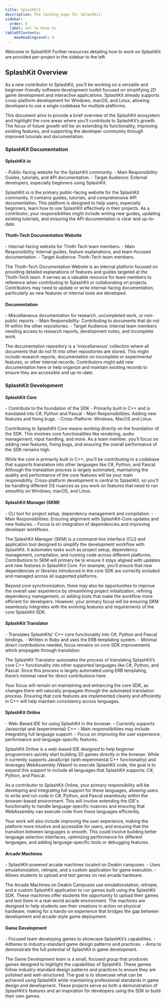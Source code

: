 ```yaml
---
title: SplashKit
description: The landing page for SplashKit.
sidebar:
  order: 0
  label: Get to Know Us
tableOfContents:
    maxHeadingLevel: 4
---
```



Welcome to SplashKit! Further resources detailing how to work on SplashKit are provided per-project
in the sidebar to the left.

<LinkCard
  title="SplashKit Planner Board"
  href="https://teams.microsoft.com/l/entity/com.microsoft.teamspace.tab.planner/_djb2_msteams_prefix_726994776?context=%7B%22channelId%22%3A%2219%3Aeacddf4a1ced46dbaa8e8a6ea0b47a86%40thread.tacv2%22%7D&tenantId=d02378ec-1688-46d5-8540-1c28b5f470f6"
  description="Here you can find a link to our Teams Planner board."
/>

## SplashKit Overview

As a new contributor to SplashKit, you’ll be working on a versatile and beginner-friendly software
development toolkit focused on simplifying 2D game development and interactive applications.
SplashKit already supports cross-platform development for Windows, macOS, and Linux, allowing
developers to use a single codebase for multiple platforms.

This document aims to provide a brief overview of the SplashKit ecosystem and highlight the core
areas where you’ll contribute to SplashKit’s growth. The focus of future growth will be on extending
its functionality, improving existing features, and supporting the developer community through
improved tutorials and documentation.

### SplashKit Documentation

#### SplashKit.io

<LinkCard title="Live Site" href="https://splashkit.io/" />
<CardGrid>
  <LinkCard title="Repository" href="https://github.com/thoth-tech/splashkit.io-starlight" />
  <LinkCard
    title="Contributing"
    href="https://github.com/thoth-tech/splashkit.io-starlight/blob/main/CONTRIBUTE.md"
  />
</CardGrid>

<Aside type="tip" title="TL;DR">
  - Public-facing website for the SplashKit community. - Main Responsibility: Guides, tutorials, and
  API documentation. - Target Audience: External developers, especially beginners using SplashKit.
</Aside>

SplashKit.io is the primary public-facing website for the SplashKit community. It contains guides,
tutorials, and comprehensive API documentation. This platform is designed to help users, especially
beginners, learn how to use SplashKit effectively in their projects. As a contributor, your
responsibilities might include writing new guides, updating existing tutorials, and ensuring the API
documentation is clear and up-to-date.

#### Thoth-Tech Documentation Website

<LinkCard title="Live Site" href="https://thoth-tech.netlify.app/" />
<CardGrid>
  <LinkCard
    title="Repository"
    href="https://github.com/thoth-tech/ThothTech-Documentation-Website"
  />
  <LinkCard
    title="Contributing"
    href="https://github.com/thoth-tech/ThothTech-Documentation-Website/blob/main/CONTRIBUTING.md"
  />
</CardGrid>

<Aside type="tip" title="TL;DR">
  - Internal-facing website for Thoth-Tech team members. - Main Responsibility: Internal guides,
  feature explanations, and team-focused documentation. - Target Audience: Thoth-Tech team members.
</Aside>

The Thoth-Tech Documentation Website is an internal platform focused on providing detailed
explanations of features and guides targeted at the Thoth-Tech team. It serves as a valuable
resource for team members to reference when contributing to SplashKit or collaborating on projects.
Contributors may need to update or write internal-facing documentation, particularly as new features
or internal tools are developed.

#### Documentation

<CardGrid>
  <LinkCard title="Repository" href="https://github.com/thoth-tech/documentation" />
  <LinkCard
    title="Contributing"
    href="https://github.com/thoth-tech/documentation/blob/main/CONTRIBUTING.md"
  />
</CardGrid>

<Aside type="tip" title="TL;DR">
  - Miscellaneous documentation for research, uncompleted work, or non-public reports. - Main
  Responsibility: Contributing to documents that do not fit within the other repositories. - Target
  Audience: Internal team members needing access to research reports, development notes, and
  incomplete work.
</Aside>

The documentation repository is a 'miscellaneous' collection where all documents that do not fit
into other repositories are stored. This might include research reports, documentation on incomplete
or experimental features, or other internal records. Contributors might add new documentation here
or help organize and maintain existing records to ensure they are accessible and up-to-date.

### SplashKit Development

#### SplashKit Core

<CardGrid>
  <LinkCard title="Repository" href="https://github.com/thoth-tech/splashkit-core" />
  <LinkCard
    title="Contributing"
    href="https://github.com/thoth-tech/splashkit-core/blob/develop/CONTRIBUTING.md"
  />
</CardGrid>

<Aside type="tip" title="TL;DR">
  - Contribute to the foundation of the SDK - Primarily built in C++ and is translated into C#,
  Python and Pascal - Main Responsibilities: Adding new features and fixing bugs. - Cross-Platform:
  Windows, MacOS and Linux.
</Aside>

Contributing to SplashKit Core means working directly on the foundation of the SDK. This involves
core functionalities like rendering, audio management, input handling, and more. As a team member,
you’ll focus on adding new features, fixing bugs, and ensuring the overall performance of the SDK
remains high.

While the core is primarily built in C++, you’ll be contributing to a codebase that supports
translation into other languages like C#, Python, and Pascal. Although the translation process is
largely automated, maintaining the quality and performance of the core features will be your main
responsibility. Cross-platform development is central to SplashKit, so you'll be handling different
OS nuances as you work on features that need to run smoothly on Windows, macOS, and Linux.

#### SplashKit Manager (SKM)

<CardGrid>
  <LinkCard title="Repository" href="https://github.com/thoth-tech/skm" />
</CardGrid>

<Aside type="tip" title="TL;DR">
  - CLI tool for project setup, dependency management and compilation. - Main Responsibiltiies:
  Ensuring alignment with SplashKit-Core updates and new features. - Focus is on integration of
  dependencies and improving developer workflows.
</Aside>

The SplashKit Manager (SKM) is a command-line interface (CLI) and application tool designed to
simplify the development workflow with SplashKit. It automates tasks such as project setup,
dependency management, compilation, and running code across different platforms. Contributions to
SKM will primary be to ensure it stays aligned with updates and new features in SplashKit Core. For
example, you’ll ensure that new dependencies or libraries introduced in the core SDK are correctly
included and managed across all supported platforms.

Beyond core synchronisation, there may also be opportunities to improve the overall user experience
by streamlining project initialization, refining dependency management, or adding tools that make
the workflow more efficient for developers. However, your primary focus will be ensuring SKM
seamlessly integrates with the evolving features and requirements of the core SplashKit SDK.

#### SplashKit Translator

<CardGrid>
  <LinkCard title="Repository" href="https://github.com/thoth-tech/splashkit-translator" />
</CardGrid>

<Aside type="tip" title="TL;DR">
  - Translates SplashKits' C++ core functionality into C#, Python and Pascal bindings. - Written in
  Ruby and uses the ERB templating system. - Minimal direct contributions needed, focus remains on
  core SDK improvements which propagate through translation.
</Aside>

The SplashKit Translator automates the process of translating SplashKit’s core C++ functionality
into other supported languages like C#, Python, and Pascal. Since this process is largely automated
using ERB templating, there’s minimal need for direct contributions here.

Your focus will remain on maintaining and enhancing the core SDK, as changes there will naturally
propagate through the automated translation process. Ensuring that core features are implemented
cleanly and efficiently in C++ will help maintain consistency across languages.

#### SplashKit Online

<CardGrid>
  <LinkCard title="Repository" href="https://github.com/thoth-tech/SplashkitOnline" />
</CardGrid>

<Aside type="tip" title="TL;DR">
  - Web-Based IDE for using SplashKit in the browser. - Currently supports Javascript and
  (experimental) C++ - Main responsiibilities may include integrating full language support. - Focus
  on improving the user experience, performance and language-specific features.
</Aside>

SplashKit Online is a web-based IDE designed to help beginner programmers quickly start building 2D
games directly in the browser. While it currently supports JavaScript (with experimental C++
functionality) and leverages WebAssembly (Wasm) to execute SplashKit code, the goal is to expand
this support to include all languages that SplashKit supports: C#, Python, and Pascal.

As a contributor to SplashKit Online, your primary responsibility will be developing and integrating
full support for these languages, allowing users to write and run code in C#, Python, and Pascal
seamlessly within the browser-based environment. This will involve extending the IDE's functionality
to handle language-specific nuances and ensuring that WebAssembly can execute code from these
languages efficiently.

Your work will also include improving the user experience, making the platform more intuitive and
accessible for users, and ensuring that the transition between languages is smooth. This could
involve building better language selection interfaces, optimizing performance for different
languages, and adding language-specific tools or debugging features.

#### Arcade Machines

<CardGrid>
  <LinkCard title="Repository" href="https://github.com/thoth-tech/arcade-machine" />
  <LinkCard
    title="Contributing"
    href="https://github.com/thoth-tech/arcade-machine/blob/main/CONTRIBUTING.md"
  />
</CardGrid>

<Aside type="tip" title="TL;DR">
  - SplashKit-powered arcade machines located on Deakin campuses. - Uses emulationstation, retropie,
  and a custom application for game execution. - Allows students to upload and test games on real
  arcade hardware.
</Aside>

The Arcade Machines on Deakin Campuses use emulationstation, retropie, and a custom SplashKit
application to run games built using the SplashKit SDK. These machines offer students the
opportunity to upload their games and test them in a real-world arcade environment. The machines are
designed to help students see their creations in action on physical hardware, making for a hands-on
experience that bridges the gap between development and arcade-style game deployment.

#### Game Development

<CardGrid>
  <LinkCard title="Repository" href="https://github.com/thoth-tech/arcade-games" />
  <LinkCard title="Contributing" href="https://github.com/thoth-tech/arcade-games#contributing" />
</CardGrid>

<Aside type="tip" title="TL;DR">
  - Focused team developing games to showcase SplashKit’s capabilities. - Adheres to
  industry-standard game design patterns and practices. - Aims to demonstrate the full potential of
  SplashKit in game development.
</Aside>

The Game Development team is a small, focused group that produces games designed to highlight the
capabilities of SplashKit. These games follow industry-standard design patterns and practices to
ensure they are polished and well-structured. The goal is to showcase what can be achieved using
SplashKit while maintaining professional standards in game design and development. These projects
serve as both a demonstration of SplashKit’s features and an inspiration for developers using the
SDK to build their own games.
